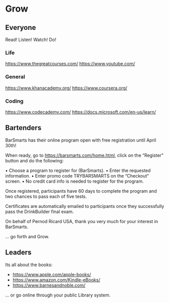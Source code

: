 

# Grow


## Everyone

Read! Listen! Watch! Do!

### Life

https://www.thegreatcourses.com/
https://www.youtube.com/

### General

https://www.khanacademy.org/
https://www.coursera.org/

### Coding

https://www.codecademy.com/
https://docs.microsoft.com/en-us/learn/


## Bartenders

BarSmarts has their online program open with free registration until April 30th!

When ready, go to https://barsmarts.com/home.html, click on the “Register” button and do the following:

•	Choose a program to register for (BarSmarts).
•	Enter the requested information.
•	Enter promo code TRYBARSMARTS on the “Checkout" screen.
•	No credit card info is needed to register for the program.

Once registered, participants have 60 days to complete the program and two chances to pass each of five tests.

Certificates are automatically emailed to participants once they successfully pass the DrinkBuilder final exam.

On behalf of Pernod Ricard USA, thank you very much for your interest in BarSmarts.

... go forth and Grow.


## Leaders

Its all about the books:

 - https://www.apple.com/apple-books/
 - https://www.amazon.com/Kindle-eBooks/
 - https://www.barnesandnoble.com/

... or go online through your public Library system.
